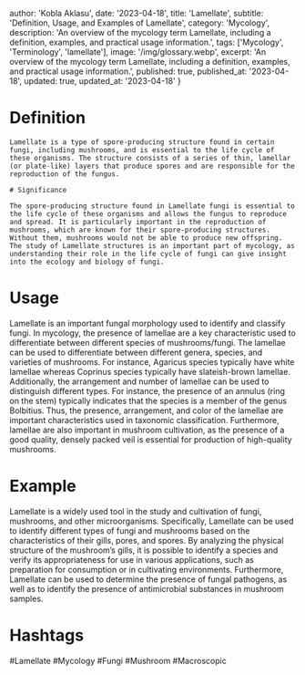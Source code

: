 
  author: 'Kobla Aklasu',
  date: '2023-04-18',
  title: 'Lamellate',
  subtitle: 'Definition, Usage, and Examples of Lamellate',
  category: 'Mycology',
  description: 'An overview of the mycology term Lamellate, including a definition, examples, and practical usage information.',
  tags: ['Mycology', 'Terminology', 'lamellate'],
  image: '/img/glossary.webp',
  excerpt: 'An overview of the mycology term Lamellate, including a definition, examples, and practical usage information.',
  published: true,
  published_at: '2023-04-18',
  updated: true,
  updated_at: '2023-04-18'
}




# Definition
    
    Lamellate is a type of spore-producing structure found in certain fungi, including mushrooms, and is essential to the life cycle of these organisms. The structure consists of a series of thin, lamellar (or plate-like) layers that produce spores and are responsible for the reproduction of the fungus.
    
    # Significance
    
    The spore-producing structure found in Lamellate fungi is essential to the life cycle of these organisms and allows the fungus to reproduce and spread. It is particularly important in the reproduction of mushrooms, which are known for their spore-producing structures. Without them, mushrooms would not be able to produce new offspring. The study of Lamellate structures is an important part of mycology, as understanding their role in the life cycle of fungi can give insight into the ecology and biology of fungi.

# Usage

Lamellate is an important fungal morphology used to identify and classify fungi. In mycology, the presence of lamellae are a key characteristic used to differentiate between different species of mushrooms/fungi. The lamellae can be used to differentiate between different genera, species, and varieties of mushrooms. For instance, Agaricus species typically have white lamellae whereas Coprinus species typically have slateish-brown lamellae. Additionally, the arrangement and number of lamellae can be used to distinguish different types. For instance, the presence of an annulus (ring on the stem) typically indicates that the species is a member of the genus Bolbitius. Thus, the presence, arrangement, and color of the lamellae are important characteristics used in taxonomic classification. Furthermore, lamellae are also important in mushroom cultivation, as the presence of a good quality, densely packed veil is essential for production of high-quality mushrooms.

# Example

Lamellate is a widely used tool in the study and cultivation of fungi, mushrooms, and other microorganisms. Specifically, Lamellate can be used to identify different types of fungi and mushrooms based on the characteristics of their gills, pores, and spores. By analyzing the physical structure of the mushroom’s gills, it is possible to identify a species and verify its appropriateness for use in various applications, such as preparation for consumption or in cultivating environments. Furthermore, Lamellate can be used to determine the presence of fungal pathogens, as well as to identify the presence of antimicrobial substances in mushroom samples.

# Hashtags

#Lamellate #Mycology #Fungi #Mushroom #Macroscopic

